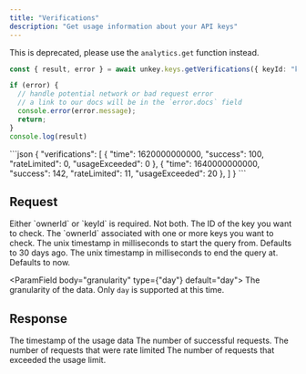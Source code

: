 ```yaml
---
title: "Verifications"
description: "Get usage information about your API keys"
---
```


<Warning> This is deprecated, please use the `analytics.get` function instead.</Warning>

<RequestExample>

```ts
const { result, error } = await unkey.keys.getVerifications({ keyId: "key_123" });

if (error) {
  // handle potential network or bad request error
  // a link to our docs will be in the `error.docs` field
  console.error(error.message);
  return;
}
console.log(result)
```
</RequestExample>

<ResponseExample>
```json
{
  "verifications": [
    {
      "time": 1620000000000,
      "success": 100,
      "rateLimited": 0,
      "usageExceeded": 0
    },
    {
      "time": 1640000000000,
      "success": 142,
      "rateLimited": 11,
      "usageExceeded": 20
    },
  ]
}
```
</ResponseExample>


## Request

<Warning>
Either `ownerId` or `keyId` is required. Not both.
</Warning>

<ParamField body="keyId" type="string" required>
  The ID of the key you want to check.
</ParamField>


<ParamField body="ownerId" type="string" required>
  The `ownerId` associated with one or more keys you want to check.
</ParamField>


<ParamField body="start" type="integer">
  The unix timestamp in milliseconds to start the query from. Defaults to 30 days ago.
</ParamField>

<ParamField body="end" type="integer">
  The unix timestamp in milliseconds to end the query at. Defaults to now.
  </ParamField>


  <ParamField body="granularity" type={"day"} default="day">
   The granularity of the data. Only `day` is supported at this time.
    </ParamField>


## Response

<ResponseField name="result" type="object">

<Expandable defaultOpen>

<ResponseField name="verifications" type="Array" required>

<Expandable defaultOpen>

<ResponseField name="time" type="integer" required>
The timestamp of the usage data
</ResponseField>

<ResponseField name="success" type="integer" required>
The number of successful requests.
</ResponseField>

<ResponseField name="rateLimited" type="integer" required>
The number of requests that were rate limited
</ResponseField>

<ResponseField name="usageExceeded" type="integer" required>
The number of requests that exceeded the usage limit.
</ResponseField>
</Expandable>

</ResponseField>


</Expandable>
</ResponseField>
